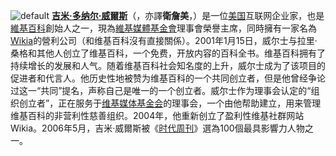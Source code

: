 [[File:Geek_Entertainment_TV_-_Irina_Slutsky_and_Jimmy_Wales.png|default]]
'''[[吉米·威尔士|吉米·多纳尔·威爾斯]]'''（{{lang-en|Jimmy Donal "Jimbo" Wales}}，亦譯'''衛詹美'''，{{bd|1966年|8月7日|catIdx=Wales, Jimmy}}）是一位[[美国|美国]]互联网企业家，也是[[維基百科|維基百科]]創始人之一，現為[[維基媒體基金會|維基媒體基金會]]理事會榮譽主席，同時擁有一家名為[[Wikia|Wikia]]的營利公司（和维基百科沒有直接關係）。2001年1月15日，威尔士与拉里·桑格和其他人创立了维基百科，一个免费，开放内容的百科全书。维基百科拥有了持续增长的发展和人气。随着维基百科社会知名度的上升，威尔士成为了该项目的促进者和代言人。他历史性地被赞为维基百科的一个共同创立者，但是他曾经争论过这一“共同”提名，声称自己是唯一的一个创立者。威尔士作为理事会认定的“组织创立者”，正在服务于[[维基媒体基金会|维基媒体基金会]]的理事会，一个由他帮助建立，用来管理维基百科的非营利性慈善组织。2004年，他重新创立了盈利性维基社群网站Wikia。2006年5月，吉米·威爾斯被《[[时代周刊|时代周刊]]》選為100個最具影響力人物之一。
